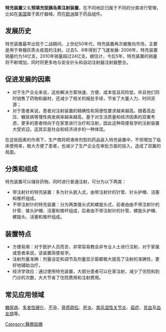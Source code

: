 {{Unreferenced|time=2014-07-15T00:40:54+00:00}}
{{or1|time=2014-07-15}}
'''特充装置'''又名'''预填充型胰岛素注射装置'''，在不同地区归属于不同的分类进行管理，比如在[[美国|美国]]属于医疗器械，而在[[欧洲|欧洲]]属于药品组件。

== 发展历史 ==
特充装置最早出现于二战期间，上世纪50年代，特充装置再次被推向市场，主要是用于脊髓灰质炎疫苗的注射。过去5、6年得到了飞速发展: 2006年，特充装置销量约为14亿支，2010年销量超过24亿支。据估计，今后5年，特充装置的销量将不断增加，同时将更多地与安全针头和自动注射器注射器整合。

== 促进发展的因素 ==
* 对于生产企业来说，这些解决方案快速、方便、成本低且风险低，并且他们同时销售了药物和器材，还减少了相关的报批手续，节省了大量人力、时间资源；
* 对于患者来说，患者对注射装置的精确性和简便性要求越来越高。随着高血压、糖尿病等慢性病发病率越来越高，基于对生活质量和经济因素的双重考虑，更多的患者倾向于在家里进行治疗和注射，因此这种简便易学的注射装置大受欢迎。这其实是社会和经济进步的一种体现。

在这些因素的作用下，生产商将把液体剂型的药品装入特充装置中，不但增加了临床使用率，极大方便了患者，也减少了生产企业在审批方面的投入，造成了双赢的局面。

== 分类和组成 ==
特充装置可以储存药物，同时进行普通注射，可分为以下两类：

* 带注射针的特充装置：多为针头嵌入式，由带注射针的针管、针头护帽、活塞和推杆组成。
* 不带注射针的特充装置：分为两类锥头式和螺旋头式，前者由由不带注射针的针管、锥头护帽、活塞和推杆组成，后者由不带注射针的针管、螺旋头护帽、螺旋头、活塞和推杆组成。

== 装置特点 ==
* 方便易用：对于医护人员而言，非常容易教会非专业人士进行注射，对于家属或患者来说，该装置简便易学。
* 注射剂量准确：剂量设定和调节及剂量显示窗都极大提高了注射的准确性，更好地辅助治疗。
* 经济学效应：通过使用特充装置，大部分患者可以在家注射，减少了住院和到门诊的次数，大大节省了住院费用和注射费用。

== 常见应用领域 ==
[[糖尿病|糖尿病]]、[[多发性硬化|多发性硬化]]、[[不孕|不孕]]、[[骨质疏松|骨质疏松]]、[[肝炎|肝炎]]、[[类风湿性关节炎|类风湿性关节炎]]、[[癌症|癌症]]、[[贫血|贫血]]及[[血友病|血友病]]等。

[[Category:醫療設備|Category:醫療設備]]